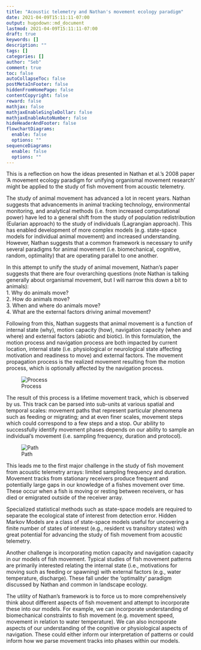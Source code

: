 ```yaml
---
title: "Acoustic telemetry and Nathan's movement ecology paradigm"
date: 2021-04-09T15:11:11-07:00
output: hugodown::md_document
lastmod: 2021-04-09T15:11:11-07:00
draft: true
keywords: []
description: ""
tags: []
categories: []
author: "Seb"
comment: true
toc: false
autoCollapseToc: false
postMetaInFooter: false
hiddenFromHomePage: false
contentCopyright: false
reward: false
mathjax: false
mathjaxEnableSingleDollar: false
mathjaxEnableAutoNumber: false
hideHeaderAndFooter: false
flowchartDiagrams:
  enable: false
  options: ""
sequenceDiagrams: 
  enable: false
  options: ""
---
```


This is a reflection on how the ideas presented in Nathan et al.'s 2008 paper 'A movement ecology paradigm for unifying organismal movement research' might be applied to the study of fish movement from acoustic telemetry.

The study of animal movement has advanced a lot in recent years. Nathan suggests that advancements in animal tracking technology, environmental monitoring, and analytical methods (i.e. from increased computational power) have led to a general shift from the study of population redistribution (Eularian approach) to the study of individuals (Lagrangian approach). This has enabled development of more complex models (e.g. state-space models for individual animal movement) and increased understanding. However, Nathan suggests that a common framework is necessary to unify several paradigms for animal movement (i.e. biomechanical, cognitive, random, optimality) that are operating parallel to one another. 

In this attempt to unify the study of animal movement, Nathan's paper suggests that there are four overarching questions (note Nathan is talking generally about organismal movement, but I will narrow this down a bit to animals):  
1. Why do animals move?  
2. How do animals move?  
3. When and where do animals move?   
4. What are the external factors driving animal movement?   

Following from this, Nathan suggests that animal movement is a function of internal state (why), motion capacity (how), navigation capacity (when and where) and external factors (abiotic and biotic). In this formulation, the motion process and navigation process are both impacted by current location, internal state (i.e. physiological or neurological state affecting motivation and readiness to move) and external factors. The movement propagation process is the realized movement resulting from the motion process, which is optionally affected by the navigation process.

![Process](/img/process.png)

The result of this process is a lifetime movement track, which is observed by us. This track can be parsed into sub-units at various spatial and temporal scales: movement paths that represent particular phenomena such as feeding or migrating; and at even finer scales, movement steps which could correspond to a few steps and a stop. Our ability to successfully identify movement phases depends on our ability to sample an individual's movement (i.e. sampling frequency, duration and protocol).

![Path](/img/path.png)

This leads me to the first major challenge in the study of fish movement from acoustic telemetry arrays: limited sampling frequency and duration. Movement tracks from stationary receivers produce frequent and potentially large gaps in our knowledge of a fishes movement over time. These occur when a fish is moving or resting between receivers, or has died or emigrated outside of the receiver array.

Specialized statistical methods such as state-space models are required to separate the ecological state of interest from detection error. Hidden Markov Models are a class of state-space models useful for uncovering a finite number of states of interest (e.g., resident vs transitory states) with great potential for advancing the study of fish movement from acoustic telemetry. 

Another challenge is incorporating motion capacity and navigation capacity in our models of fish movement. Typical studies of fish movement patterns are primarily interested relating the internal state (i.e., motivations for moving such as feeding or spawning) with external factors (e.g., water temperature, discharge). These fall under the 'optimality' paradigm discussed by Nathan and common in landscape ecology.

The utility of Nathan's framework is to force us to more comprehensively think about different aspects of fish movement and attempt to incorporate these into our models. For example, we can incorporate understanding of biomechanical constraints to fish movement (e.g. movement speed, movement in relation to water temperature). We can also incroporate aspects of our understanding of the cognitive or physiological aspects of navigation. These could either inform our interpretation of patterns or could inform how we parse movement tracks into phases within our models. 





